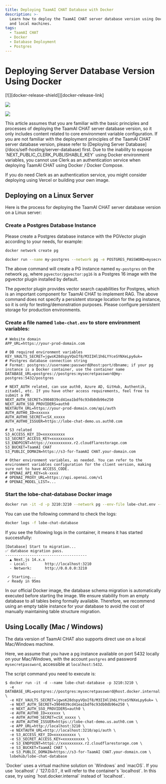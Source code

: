 ```yaml
---
title: Deploying TaamAI CHAT Database with Docker
description: >-
  Learn how to deploy the TaamAI CHAT server database version using Docker on Linux
  and local machines.
tags:
  - TaamAI CHAT
  - Docker
  - Database Deployment
  - Postgres
---
```

# Deploying Server Database Version Using Docker

<div style={{display:"flex", gap: 4}}>
  [![][docker-release-shield]][docker-release-link]

[![][docker-size-shield]][docker-size-link]

[![][docker-pulls-shield]][docker-pulls-link]

</div>

<Callout type="info">
This article assumes that you are familiar with the basic principles and processes of deploying the TaamAI CHAT server database version, so it only includes content related to core environment variable configuration. If you are not familiar with the deployment principles of the TaamAI CHAT server database version, please refer to [Deploying Server Database](/docs/self-hosting/server-database) first.
</Callout>

<Callout type="warning">
  Due to the inability to expose `NEXT_PUBLIC_CLERK_PUBLISHABLE_KEY` using Docker environment variables, you cannot use Clerk as an authentication service when deploying TaamAI CHAT using Docker / Docker Compose.

If you do need Clerk as an authentication service, you might consider deploying using Vercel or building your own image.

</Callout>

## Deploying on a Linux Server

Here is the process for deploying the TaamAI CHAT server database version on a Linux server:

<Steps>

### Create a Postgres Database Instance

Please create a Postgres database instance with the PGVector plugin according to your needs, for example:

```sh
docker network create pg

docker run --name my-postgres --network pg -e POSTGRES_PASSWORD=mysecretpassword -p 5432:5432 -d pgvector/pgvector:pg16
```

The above command will create a PG instance named `my-postgres` on the network `pg`, where `pgvector/pgvector:pg16` is a Postgres 16 image with the pgvector plugin installed by default.

<Callout type="info">
The pgvector plugin provides vector search capabilities for Postgres, which is an important component for TaamAI CHAT to implement RAG.
</Callout>

<Callout type="warning">
The above command does not specify a persistent storage location for the pg instance, so it is only for testing/demonstration purposes. Please configure persistent storage for production environments.
</Callout>

### Create a file named `lobe-chat.env` to store environment variables:

```shell
# Website domain
APP_URL=https://your-prod-domain.com

# DB required environment variables
KEY_VAULTS_SECRET=jgwsK28dspyVQoIf8/M3IIHl1h6LYYceSYNXeLpy6uk=
# Postgres database connection string
# Format: postgres://username:password@host:port/dbname; if your pg instance is a Docker container, use the container name
DATABASE_URL=postgres://postgres:mysecretpassword@my-postgres:5432/postgres

# NEXT_AUTH related, can use auth0, Azure AD, GitHub, Authentik, zitadel, etc. If you have other access requirements, feel free to submit a PR
NEXT_AUTH_SECRET=3904039cd41ea1bdf6c93db0db96e250
NEXT_AUTH_SSO_PROVIDERS=auth0
NEXTAUTH_URL=https://your-prod-domain.com/api/auth
AUTH_AUTH0_ID=xxxxxx
AUTH_AUTH0_SECRET=cSX_xxxxx
AUTH_AUTH0_ISSUER=https://lobe-chat-demo.us.auth0.com

# S3 related
S3_ACCESS_KEY_ID=xxxxxxxxxx
S3_SECRET_ACCESS_KEY=xxxxxxxxxx
S3_ENDPOINT=https://xxxxxxxxxx.r2.cloudflarestorage.com
S3_BUCKET=TaamAI CHAT
S3_PUBLIC_DOMAIN=https://s3-for-TaamAI CHAT.your-domain.com

# Other environment variables, as needed. You can refer to the environment variables configuration for the client version, making sure not to have ACCESS_CODE.
# OPENAI_API_KEY=sk-xxxx
# OPENAI_PROXY_URL=https://api.openai.com/v1
# OPENAI_MODEL_LIST=...
```

### Start the lobe-chat-database Docker image

```sh
docker run -it -d -p 3210:3210 --network pg --env-file lobe-chat.env --name lobe-chat-database lobehub/lobe-chat-database
```

You can use the following command to check the logs:

```sh
docker logs -f lobe-chat-database
```

If you see the following logs in the container, it means it has started successfully:

```log
[Database] Start to migration...
✅ database migration pass.
-------------------------------------
  ▲ Next.js 14.x.x
  - Local:        http://localhost:3210
  - Network:      http://0.0.0.0:3210

 ✓ Starting...
 ✓ Ready in 95ms
```

</Steps>

<Callout type="tip">
In our official Docker image, the database schema migration is automatically executed before starting the image. We ensure stability from an empty database to all tables being formally available. Therefore, we recommend using an empty table instance for your database to avoid the cost of manually maintaining table structure migration.
</Callout>

## Using Locally (Mac / Windows)

The data version of TaamAI CHAT also supports direct use on a local Mac/Windows machine.

Here, we assume that you have a pg instance available on port 5432 locally on your Mac/Windows, with the account `postgres` and password `mysecretpassword`, accessible at `localhost:5432`.

The script command you need to execute is:

```shell
$ docker run -it -d --name lobe-chat-database -p 3210:3210 \
  -e DATABASE_URL=postgres://postgres:mysecretpassword@host.docker.internal:5432/postgres \
  -e KEY_VAULTS_SECRET=jgwsK28dspyVQoIf8/M3IIHl1h6LYYceSYNXeLpy6uk= \
  -e NEXT_AUTH_SECRET=3904039cd41ea1bdf6c93db0db96e250 \
  -e NEXT_AUTH_SSO_PROVIDERS=auth0 \
  -e AUTH_AUTH0_ID=xxxxxx \
  -e AUTH_AUTH0_SECRET=cSX_xxxxx \
  -e AUTH_AUTH0_ISSUER=https://lobe-chat-demo.us.auth0.com \
  -e APP_URL=http://localhost:3210 \
  -e NEXTAUTH_URL=http://localhost:3210/api/auth \
  -e S3_ACCESS_KEY_ID=xxxxxxxxxx \
  -e S3_SECRET_ACCESS_KEY=xxxxxxxxxx \
  -e S3_ENDPOINT=https://xxxxxxxxxx.r2.cloudflarestorage.com \
  -e S3_BUCKET=TaamAI CHAT \
  -e S3_PUBLIC_DOMAIN=https://s3-for-TaamAI CHAT.your-domain.com \
  lobehub/lobe-chat-database
```

<Callout type="tip">
`Docker` uses a virtual machine solution on `Windows` and `macOS`. If you use `localhost` / `127.0.0.1`, it will refer to the container's `localhost`. In this case, try using `host.docker.internal` instead of `localhost`.
</Callout>

[docker-pulls-link]: https://hub.docker.com/r/lobehub/lobe-chat-database
[docker-pulls-shield]: https://img.shields.io/docker/pulls/lobehub/lobe-chat-database?color=45cc11&labelColor=black&style=flat-square
[docker-release-link]: https://hub.docker.com/r/lobehub/lobe-chat-database
[docker-release-shield]: https://img.shields.io/docker/v/lobehub/lobe-chat-database?color=369eff&label=docker&labelColor=black&logo=docker&logoColor=white&style=flat-square
[docker-size-link]: https://hub.docker.com/r/lobehub/lobe-chat-database
[docker-size-shield]: https://img.shields.io/docker/image-size/lobehub/lobe-chat-database?color=369eff&labelColor=black&style=flat-square
